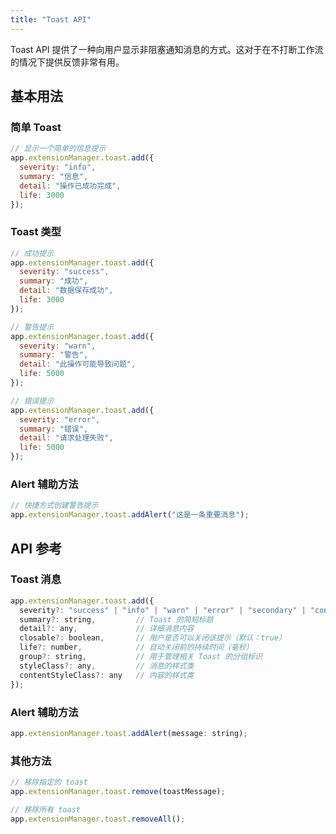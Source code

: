 ```yaml
---
title: "Toast API"
---
```


Toast API 提供了一种向用户显示非阻塞通知消息的方式。这对于在不打断工作流的情况下提供反馈非常有用。

## 基本用法

### 简单 Toast

```javascript
// 显示一个简单的信息提示
app.extensionManager.toast.add({
  severity: "info",
  summary: "信息",
  detail: "操作已成功完成",
  life: 3000
});
```

### Toast 类型

```javascript
// 成功提示
app.extensionManager.toast.add({
  severity: "success",
  summary: "成功",
  detail: "数据保存成功",
  life: 3000
});

// 警告提示
app.extensionManager.toast.add({
  severity: "warn",
  summary: "警告",
  detail: "此操作可能导致问题",
  life: 5000
});

// 错误提示
app.extensionManager.toast.add({
  severity: "error",
  summary: "错误",
  detail: "请求处理失败",
  life: 5000
});
```

### Alert 辅助方法

```javascript
// 快捷方式创建警告提示
app.extensionManager.toast.addAlert("这是一条重要消息");
```

## API 参考

### Toast 消息

```javascript
app.extensionManager.toast.add({
  severity?: "success" | "info" | "warn" | "error" | "secondary" | "contrast", // 消息严重级别（默认："info"）
  summary?: string,         // Toast 的简短标题
  detail?: any,             // 详细消息内容
  closable?: boolean,       // 用户是否可以关闭该提示（默认：true）
  life?: number,            // 自动关闭前的持续时间（毫秒）
  group?: string,           // 用于管理相关 Toast 的分组标识
  styleClass?: any,         // 消息的样式类
  contentStyleClass?: any   // 内容的样式类
});
```

### Alert 辅助方法

```javascript
app.extensionManager.toast.addAlert(message: string);
```

### 其他方法

```javascript
// 移除指定的 toast
app.extensionManager.toast.remove(toastMessage);

// 移除所有 toast
app.extensionManager.toast.removeAll();
```